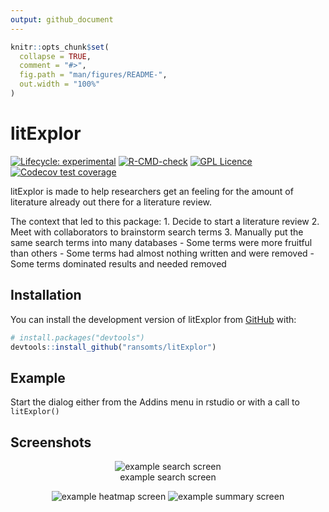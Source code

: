 ```yaml
---
output: github_document
---
```


<!-- README.md is generated from README.Rmd. Please edit that file -->

<!-- https://devguide.ropensci.org/building.html?q=testing#readme -->

```r
knitr::opts_chunk$set(
  collapse = TRUE,
  comment = "#>",
  fig.path = "man/figures/README-",
  out.width = "100%"
)
```

# litExplor

<!-- badges: start -->
[![Lifecycle: experimental](https://img.shields.io/badge/lifecycle-experimental-orange.svg)](https://lifecycle.r-lib.org/articles/stages.html#experimental)
[![R-CMD-check](https://github.com/ransomts/litExplor/workflows/R-CMD-check/badge.svg)](https://github.com/ransomts/litExplor/actions)
[![GPL Licence](https://badges.frapsoft.com/os/gpl/gpl.svg?v=103)](https://opensource.org/licenses/GPL-3.0/)
[![Codecov test coverage](https://codecov.io/gh/ransomts/litExplor/branch/master/graph/badge.svg)](https://app.codecov.io/gh/ransomts/litExplor?branch=master)
<!-- badges: end -->

litExplor is made to help researchers get an feeling for the amount of literature already out there for a literature review. 

The context that led to this package:
1. Decide to start a literature review
2. Meet with collaborators to brainstorm search terms
3. Manually put the same search terms into many databases
   - Some terms were more fruitful than others
   - Some terms had almost nothing written and were removed
   - Some terms dominated results and needed removed


## Installation

You can install the development version of litExplor from [GitHub](https://github.com/) with:

``` r
# install.packages("devtools")
devtools::install_github("ransomts/litExplor")
```

## Example

Start the dialog either from the Addins menu in rstudio or with a call to `litExplor()`

## Screenshots

<center>
![example search screen](man/figures/search-example.png)

![example heatmap screen](man/figures/heatmap-example.png)
![example summary screen](man/figures/summary-example.png)

\center



<!-- You'll still need to render `README.Rmd` regularly, to keep `README.md` up-to-date. `devtools::build_readme()` is handy for this. You could also use GitHub Actions to re-render `README.Rmd` every time you push. An example workflow can be found here: <https://github.com/r-lib/actions/tree/v1/examples>. -->
